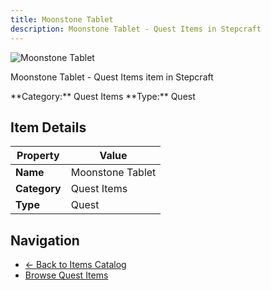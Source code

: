 ```yaml
---
title: Moonstone Tablet
description: Moonstone Tablet - Quest Items in Stepcraft
---
```


<div className="flex items-start gap-6 mb-8">
  <div className="flex-shrink-0">
    <img src="/assets/quest_items/moonstone_tablet.png" alt="Moonstone Tablet" className="w-24 h-24 border rounded-lg" />
  </div>
  <div className="flex-1">
    <div className="space-y-2">
      <p className="text-lg text-muted-foreground">Moonstone Tablet - Quest Items item in Stepcraft</p>
      <div className="flex flex-wrap gap-4 text-sm">
        <span className="px-2 py-1 bg-blue-100 dark:bg-blue-900 rounded-md">
          **Category:** Quest Items
        </span>
        <span className="px-2 py-1 bg-green-100 dark:bg-green-900 rounded-md">
          **Type:** Quest
        </span>
      </div>
    </div>
  </div>
</div>

## Item Details

| Property | Value |
|----------|-------|
| **Name** | Moonstone Tablet |
| **Category** | Quest Items |
| **Type** | Quest |






## Navigation

- [← Back to Items Catalog](/docs/items)
- [Browse Quest Items](/docs/items#quest-items)
